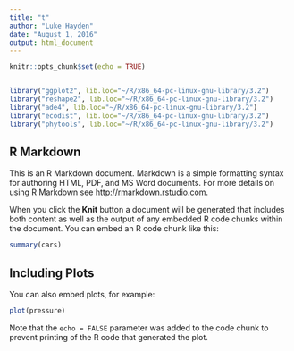 ```yaml
---
title: "t"
author: "Luke Hayden"
date: "August 1, 2016"
output: html_document
---
```


```r
knitr::opts_chunk$set(echo = TRUE)


library("ggplot2", lib.loc="~/R/x86_64-pc-linux-gnu-library/3.2")
library("reshape2", lib.loc="~/R/x86_64-pc-linux-gnu-library/3.2")
library("ade4", lib.loc="~/R/x86_64-pc-linux-gnu-library/3.2") 
library("ecodist", lib.loc="~/R/x86_64-pc-linux-gnu-library/3.2")
library("phytools", lib.loc="~/R/x86_64-pc-linux-gnu-library/3.2")
```

## R Markdown

This is an R Markdown document. Markdown is a simple formatting syntax for authoring HTML, PDF, and MS Word documents. For more details on using R Markdown see <http://rmarkdown.rstudio.com>.

When you click the **Knit** button a document will be generated that includes both content as well as the output of any embedded R code chunks within the document. You can embed an R code chunk like this:

```r
summary(cars)
```

## Including Plots

You can also embed plots, for example:

```r
plot(pressure)
```

Note that the `echo = FALSE` parameter was added to the code chunk to prevent printing of the R code that generated the plot.
